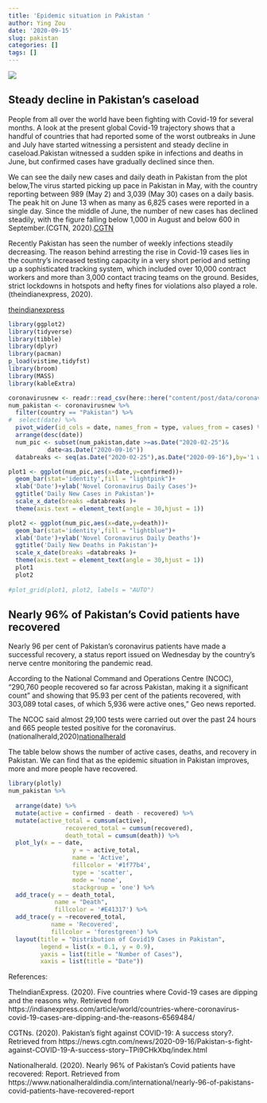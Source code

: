 ```yaml
---
title: 'Epidemic situation in Pakistan '
author: Ying Zou
date: '2020-09-15'
slug: pakistan
categories: []
tags: []
---
```



![](https://images.app.goo.gl/F948UcsBdPNWs8Dz7)



## Steady decline in Pakistan's caseload
People from all over the world have been fighting with Covid-19 for several months. A look at the present global Covid-19 trajectory shows that a handful of countries that had reported some of the worst outbreaks in June and July have started witnessing a persistent and steady decline in caseload.Pakistan witnessed a sudden spike in infections and deaths in June, but confirmed cases have gradually declined since then.

We can see the daily new cases and daily death in Pakistan from the plot below,The virus started picking up pace in Pakistan in May, with the country reporting between 989 (May 2) and 3,039 (May 30) cases on a daily basis. The peak hit on June 13 when as many as 6,825 cases were reported in a single day. Since the middle of June, the number of new cases has declined steadily, with the figure falling below 1,000 in August and below 600 in September.(CGTN, 2020).[CGTN](https://news.cgtn.com/news/2020-09-16/Pakistan-s-fight-against-COVID-19-A-success-story--TPi9CHkXbq/index.html)

Recently Pakistan has seen the number of weekly infections steadily decreasing. The reason behind arresting the rise in Covid-19 cases lies in the country’s increased testing capacity in a very short period and setting up a sophisticated tracking system, which included over 10,000 contract workers and more than 3,000 contact tracing teams on the ground. Besides, strict lockdowns in hotspots and hefty fines for violations also played a role.(theindianexpress, 2020).

[theindianexpress](https://indianexpress.com/article/world/countries-where-coronavirus-covid-19-cases-are-dipping-and-the-reasons-6569484/)

```r
library(ggplot2)
library(tidyverse)
library(tibble)
library(dplyr)
library(pacman)
p_load(vistime,tidyfst)
library(broom)
library(MASS)
library(kableExtra)

```


```r
coronavirusnew <- readr::read_csv(here::here("content/post/data/coronavirusnew.csv"))
num_pakistan <- coronavirusnew %>%
  filter(country == "Pakistan") %>%
#  select(date) %>%
  pivot_wider(id_cols = date, names_from = type, values_from = cases) %>%
  arrange(desc(date))
  num_pic <- subset(num_pakistan,date >=as.Date("2020-02-25")&
           date<as.Date("2020-09-16"))
  databreaks <- seq(as.Date("2020-02-25"),as.Date("2020-09-16"),by='1 week')

```

```r
plot1 <- ggplot(num_pic,aes(x=date,y=confirmed))+
  geom_bar(stat='identity',fill = "lightpink")+
  xlab('Date')+ylab('Novel Coronavirus Daily Cases')+
  ggtitle('Daily New Cases in Pakistan')+
  scale_x_date(breaks =databreaks )+
  theme(axis.text = element_text(angle = 30,hjust = 1))

plot2 <- ggplot(num_pic,aes(x=date,y=death))+
  geom_bar(stat='identity',fill = "lightblue")+
  xlab('Date')+ylab('Novel Coronavirus Daily Deaths')+
  ggtitle('Daily New Deaths in Pakistan')+
  scale_x_date(breaks =databreaks )+
  theme(axis.text = element_text(angle = 30,hjust = 1))
  plot1
  plot2
  
#plot_grid(plot1, plot2, labels = "AUTO")
```



## Nearly 96% of Pakistan’s Covid patients have recovered

Nearly 96 per cent of Pakistan's coronavirus patients have made a successful recovery, a status report issued on Wednesday by the country's nerve centre monitoring the pandemic read.

According to the National Command and Operations Centre (NCOC), "290,760 people recovered so far across Pakistan, making it a significant count" and showing that 95.93 per cent of the patients recovered, with 303,089 total cases, of which 5,936 were active ones," Geo news reported.

The NCOC said almost 29,100 tests were carried out over the past 24 hours and 665 people tested positive for the coronavirus.(nationalherald,2020)[nationalherald](https://www.nationalheraldindia.com/international/nearly-96-of-pakistans-covid-patients-have-recovered-report)

The table below shows the number of active cases, deaths, and recovery in Pakistan. We can find that as the epidemic situation in Pakistan improves, more and more people have recovered.







```r
library(plotly)
num_pakistan %>% 
 
  arrange(date) %>%
  mutate(active = confirmed - death - recovered) %>%
  mutate(active_total = cumsum(active),
                recovered_total = cumsum(recovered),
                death_total = cumsum(death)) %>%
  plot_ly(x = ~ date,
                  y = ~ active_total,
                  name = 'Active', 
                  fillcolor = '#1f77b4',
                  type = 'scatter',
                  mode = 'none', 
                  stackgroup = 'one') %>%
  add_trace(y = ~ death_total, 
             name = "Death",
             fillcolor = '#E41317') %>%
  add_trace(y = ~recovered_total, 
            name = 'Recovered', 
            fillcolor = 'forestgreen') %>%
  layout(title = "Distribution of Covid19 Cases in Pakistan",
         legend = list(x = 0.1, y = 0.9),
         yaxis = list(title = "Number of Cases"),
         xaxis = list(title = "Date"))
```

References:

TheIndianExpress. (2020). Five countries where Covid-19 cases are dipping and the reasons why. Retrieved from https://indianexpress.com/article/world/countries-where-coronavirus-covid-19-cases-are-dipping-and-the-reasons-6569484/

CGTNs. (2020). Pakistan's fight against COVID-19: A success story?. Retrieved from https://news.cgtn.com/news/2020-09-16/Pakistan-s-fight-against-COVID-19-A-success-story--TPi9CHkXbq/index.html

Nationalherald. (2020). Nearly 96% of Pakistan’s Covid patients have recovered: Report. Retrieved from https://www.nationalheraldindia.com/international/nearly-96-of-pakistans-covid-patients-have-recovered-report
